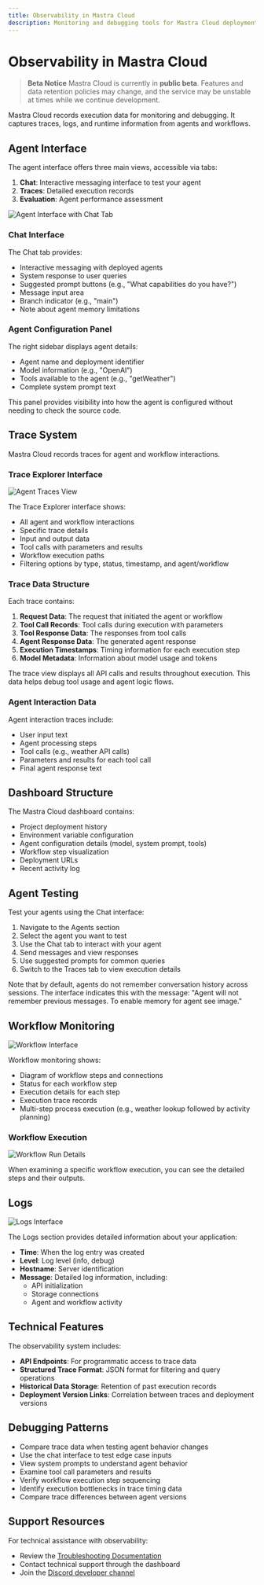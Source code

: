 ```yaml
---
title: Observability in Mastra Cloud
description: Monitoring and debugging tools for Mastra Cloud deployments
---
```


# Observability in Mastra Cloud

> **Beta Notice**
> Mastra Cloud is currently in **public beta**. Features and data retention
> policies may change, and the service may be unstable at times while we
> continue development.

Mastra Cloud records execution data for monitoring and debugging. It captures traces, logs, and runtime information from agents and workflows.

## Agent Interface

The agent interface offers three main views, accessible via tabs:

1. **Chat**: Interactive messaging interface to test your agent
2. **Traces**: Detailed execution records
3. **Evaluation**: Agent performance assessment

![Agent Interface with Chat Tab](../../../../../public/image/cloud-agent.png)

### Chat Interface

The Chat tab provides:

- Interactive messaging with deployed agents
- System response to user queries
- Suggested prompt buttons (e.g., "What capabilities do you have?")
- Message input area
- Branch indicator (e.g., "main")
- Note about agent memory limitations

### Agent Configuration Panel

The right sidebar displays agent details:

- Agent name and deployment identifier
- Model information (e.g., "OpenAI")
- Tools available to the agent (e.g., "getWeather")
- Complete system prompt text

This panel provides visibility into how the agent is configured without needing to check the source code.

## Trace System

Mastra Cloud records traces for agent and workflow interactions.

### Trace Explorer Interface

![Agent Traces View](/image/cloud-agent-traces.png)

The Trace Explorer interface shows:

- All agent and workflow interactions
- Specific trace details
- Input and output data
- Tool calls with parameters and results
- Workflow execution paths
- Filtering options by type, status, timestamp, and agent/workflow

### Trace Data Structure

Each trace contains:

1. **Request Data**: The request that initiated the agent or workflow
2. **Tool Call Records**: Tool calls during execution with parameters
3. **Tool Response Data**: The responses from tool calls
4. **Agent Response Data**: The generated agent response
5. **Execution Timestamps**: Timing information for each execution step
6. **Model Metadata**: Information about model usage and tokens

The trace view displays all API calls and results throughout execution. This data helps debug tool usage and agent logic flows.

### Agent Interaction Data

Agent interaction traces include:

- User input text
- Agent processing steps
- Tool calls (e.g., weather API calls)
- Parameters and results for each tool call
- Final agent response text

## Dashboard Structure

The Mastra Cloud dashboard contains:

- Project deployment history
- Environment variable configuration
- Agent configuration details (model, system prompt, tools)
- Workflow step visualization
- Deployment URLs
- Recent activity log

## Agent Testing

Test your agents using the Chat interface:

1. Navigate to the Agents section
2. Select the agent you want to test
3. Use the Chat tab to interact with your agent
4. Send messages and view responses
5. Use suggested prompts for common queries
6. Switch to the Traces tab to view execution details

Note that by default, agents do not remember conversation history across sessions. The interface indicates this with the message: "Agent will not remember previous messages. To enable memory for agent see image."

## Workflow Monitoring

![Workflow Interface](/image/cloud-workflow.png)

Workflow monitoring shows:

- Diagram of workflow steps and connections
- Status for each workflow step
- Execution details for each step
- Execution trace records
- Multi-step process execution (e.g., weather lookup followed by activity planning)

### Workflow Execution

![Workflow Run Details](/image/cloud-workflow-run.png)

When examining a specific workflow execution, you can see the detailed steps and their outputs.

## Logs

![Logs Interface](/image/cloud-logs.png)

The Logs section provides detailed information about your application:

- **Time**: When the log entry was created
- **Level**: Log level (info, debug)
- **Hostname**: Server identification
- **Message**: Detailed log information, including:
  - API initialization
  - Storage connections
  - Agent and workflow activity

## Technical Features

The observability system includes:

- **API Endpoints**: For programmatic access to trace data
- **Structured Trace Format**: JSON format for filtering and query operations
- **Historical Data Storage**: Retention of past execution records
- **Deployment Version Links**: Correlation between traces and deployment versions

## Debugging Patterns

- Compare trace data when testing agent behavior changes
- Use the chat interface to test edge case inputs
- View system prompts to understand agent behavior
- Examine tool call parameters and results
- Verify workflow execution step sequencing
- Identify execution bottlenecks in trace timing data
- Compare trace differences between agent versions

## Support Resources

For technical assistance with observability:

- Review the [Troubleshooting Documentation]()
- Contact technical support through the dashboard
- Join the [Discord developer channel](https://discord.gg/mastra)